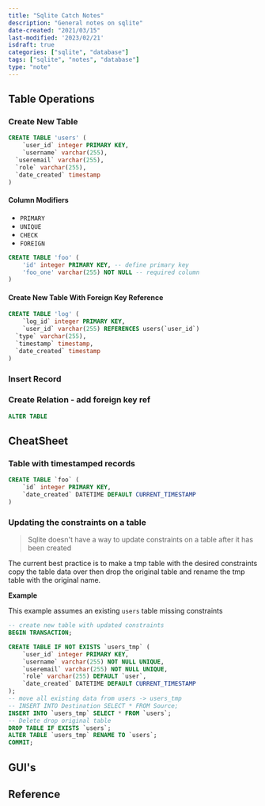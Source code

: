 ```yaml
---
title: "Sqlite Catch Notes"
description: "General notes on sqlite"
date-created: "2021/03/15"
last-modified: '2023/02/21'
isdraft: true
categories: ["sqlite", "database"]
tags: ["sqlite", "notes", "database"]
type: "note"
---
```


## Table Operations

### Create New Table 

```sql
CREATE TABLE 'users' (
	`user_id` integer PRIMARY KEY,
	`username` varchar(255),
  `useremail` varchar(255),
  `role` varchar(255),
  `date_created` timestamp
)
```

#### Column Modifiers 

- `PRIMARY`
- `UNIQUE`
- `CHECK`
- `FOREIGN`

```sql 
CREATE TABLE 'foo' (
	'id' integer PRIMARY KEY, -- define primary key 
	'foo_one' varchar(255) NOT NULL -- required column 
)
```

#### Create New Table With Foreign Key Reference

```sql
CREATE TABLE 'log' (
	`log_id` integer PRIMARY KEY,
	`user_id` varchar(255) REFERENCES users(`user_id`)
  `type` varchar(255),
  `timestamp` timestamp,
  `date_created` timestamp
)
```



### Insert Record 

### Create Relation - add foreign key ref 

```sql
ALTER TABLE 
```

## CheatSheet 

### Table with timestamped records 

```sql 
CREATE TABLE `foo` (
	`id` integer PRIMARY KEY, 
	`date_created` DATETIME DEFAULT CURRENT_TIMESTAMP
)
```

### Updating the constraints on a table 

> Sqlite doesn't have a way to update constraints on a table after it has been created

The current best practice is to make a tmp table with the desired constraints copy the table data over then drop the original table and rename the tmp table with the original name. 

**Example**

This example assumes an existing `users` table missing constraints

```sql
-- create new table with updated constraints 
BEGIN TRANSACTION;

CREATE TABLE IF NOT EXISTS `users_tmp` (
	`user_id` integer PRIMARY KEY,
	`username` varchar(255) NOT NULL UNIQUE,
	`useremail` varchar(255) NOT NULL UNIQUE,
	`role` varchar(255) DEFAULT `user`,
	`date_created` DATETIME DEFAULT CURRENT_TIMESTAMP
);
-- move all existing data from users -> users_tmp
-- INSERT INTO Destination SELECT * FROM Source;
INSERT INTO `users_tmp` SELECT * FROM `users`;
-- Delete drop original table 
DROP TABLE IF EXISTS `users`;
ALTER TABLE `users_tmp` RENAME TO `users`;
COMMIT;
```


## GUI's

## Reference 

